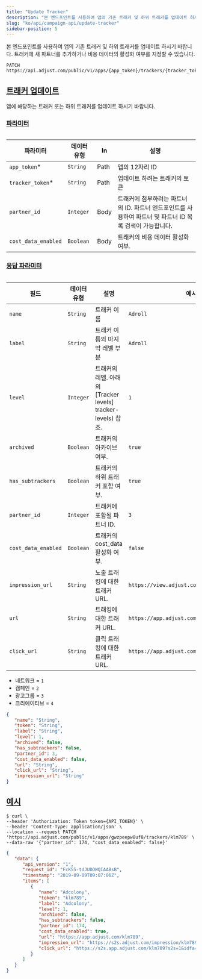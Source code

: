```yaml
---
title: "Update Tracker"
description: "본 엔드포인트를 사용하여 앱의 기존 트래커 및 하위 트래커를 업데이트 하시기 바랍니다."
slug: "ko/api/campaign-api/update-tracker"
sidebar-position: 5
---
```


본 엔드포인트를 사용하여 앱의 기존 트래커 및 하위 트래커를 업데이트 하시기 바랍니다. 트래커에 새 파트너를 추가하거나 비용 데이터의 활성화 여부를 지정할 수 있습니다.

```http
PATCH https://api.adjust.com/public/v1/apps/{app_token}/trackers/{tracker_token}
```

## [트래커 업데이트](update-a-tracker)

앱에 해당하는 트래커 또는 하위 트래커를 업데이트 하시기 바랍니다.

### [파라미터](parameters)

<Table>

| 파라미터            | 데이터 유형 | In   | 설명                                                                                                      |
| ------------------- | ----------- | ---- | --------------------------------------------------------------------------------------------------------- |
| `app_token`\*       | `String`    | Path | 앱의 12자리 ID                                                                                            |
| `tracker_token`\*   | `String`    | Path | 업데이트 하려는 트래커의 토큰                                                                             |
| `partner_id`        | `Integer`   | Body | 트래커에 첨부하려는 파트너의 ID. 파트너 엔드포인트를 사용하여 파트너 및 파트너 ID 목록 검색이 가능합니다. |
| `cost_data_enabled` | `Boolean`   | Body | 트래커의 비용 데이터 활성화 여부.                                                                         |

</Table>

### [응답 파라미터](response-parameters)

<Table search>

| 필드                | 데이터 유형 | 설명                                                             | 예시                                        |
| ------------------- | ----------- | ---------------------------------------------------------------- | ------------------------------------------- |
| `name`              | `String`    | 트래커 이름                                                      | `Adroll`                                    |
| `label`             | `String`    | 트래커 이름의 마지막 레벨 부분                                   | `Adroll`                                    |
| `level`             | `Integer`   | 트래커의 레벨. 아래의 \[Tracker levels\] tracker\-levels\) 참조. | `1`                                         |
| `archived`          | `Boolean`   | 트래커의 아카이브 여부.                                          | `true`                                      |
| `has_subtrackers`   | `Boolean`   | 트래커의 하위 트래커 포함 여부.                                  | `true`                                      |
| `partner_id`        | `Integer`   | 트래커에 포함될 파트너 ID.                                       | `3`                                         |
| `cost_data_enabled` | `Boolean`   | 트래커의 cost_data 활성화 여부.                                  | `false`                                     |
| `impression_url`    | `String`    | 노출 트래킹에 대한 트래커 URL.                                   | `https://view.adjust.com/impression/abc123` |
| `url`               | `String`    | 트래킹에 대한 트래커 URL.                                        | `https://app.adjust.com/abc123`             |
| `click_url`         | `String`    | 클릭 트래킹에 대한 트래커 URL.                                   | `https://app.adjust.com/abc123`             |

</Table>
<Accordion title="트래커 레벨">

-  네트워크 = `1`
-  캠페인 = `2`
-  광고그룹 = `3`
-  크리에이티브 = `4`

</Accordion>

```json
{
   "name": "String",
   "token": "String",
   "label": "String",
   "level": 1,
   "archived": false,
   "has_subtrackers": false,
   "partner_id": 3,
   "cost_data_enabled": false,
   "url": "String",
   "click_url": "String",
   "impression_url": "String"
}
```

## [예시](example)

```console
$ curl \
--header 'Authorization: Token token={API_TOKEN}' \
--header 'Content-Type: application/json' \
--location --request PATCH 'https://api.adjust.com/public/v1/apps/gwzpeepw8uf8/trackers/klm789' \
--data-raw '{"partner_id": 174, "cost_data_enabled": false}'
```

```json
{
   "data": {
      "api_version": "1",
      "request_id": "FcK55-tdJUDOWQIAABsB",
      "timestamp": "2019-09-09T09:07:06Z",
      "items": [
         {
            "name": "Adcolony",
            "token": "klm789",
            "label": "Adcolony",
            "level": 1,
            "archived": false,
            "has_subtrackers": false,
            "partner_id": 174,
            "cost_data_enabled": true,
            "url": "https://app.adjust.com/klm789",
            "impression_url": "https://s2s.adjust.com/impression/klm789?s2s=1&idfa=[IDFA]&gps_adid=[GOOGLE_AD_ID]&ip_address=  [IP_ADDRESS]&adcolony_click_id=[CLICK_ID]&android_id_upper_sha1=[SHA1_ANDROID_ID]&cost_id=[CLICK_ID]&cost_type=[BID_TYPE]&cost_amount=[BID]&cost_currency=USD",
            "click_url": "https://s2s.app.adjust.com/klm789?s2s=1&idfa=[IDFA]&gps_adid=[GOOGLE_AD_ID]&ip_address=[IP_ADDRESS]&adcolony_click_id=[CLICK_ID]&android_id_upper_sha1=[SHA1_ANDROID_ID]&cost_id=[CLICK_ID]&cost_type=[BID_TYPE]&cost_amount=[BID]&cost_currency=USD"
         }
      ]
   }
}
```
